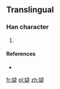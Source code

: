 ==Translingual==

===Han character===
{{Han char|rn=38|rad=女|as=09|sn=12|four=|canj=女卜尸人 (VYSO), X女卜尸人 (XVYSO)|ids=⿰[[女]]⿳[[⺊]][[彐]][[龰]]}}

# {{defn|Han|sort=女09}}

====References====
* {{Han ref|kx=0267.361|hdz=21064.181|uh=5AAB|ud=23211}}

[[fr:媫]]
[[pl:媫]]
[[zh:媫]]